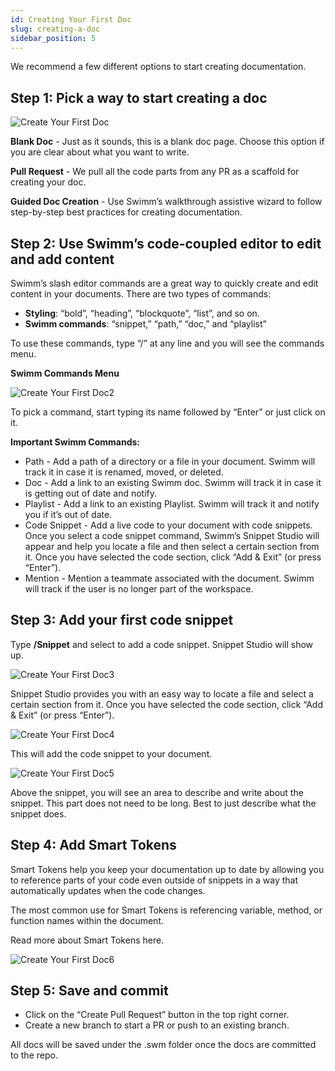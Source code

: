 ```yaml
---
id: Creating Your First Doc
slug: creating-a-doc
sidebar_position: 5
---
```


We recommend a few different options to start creating documentation.


## Step 1: Pick a way to start creating a doc


![Create Your First Doc](../../static/img/Create_First_Doc1.png)

**Blank Doc** - Just as it sounds, this is a blank doc page. Choose this option if you are clear about what you want to write.

**Pull Request** - We pull all the code parts from any PR as a scaffold for creating your doc. 

**Guided Doc Creation** - Use Swimm’s walkthrough assistive wizard to follow step-by-step best practices for creating documentation. 

## Step 2: Use Swimm’s code-coupled editor to edit and add content

Swimm’s slash editor commands are a great way to quickly create and edit content in your documents. 
There are two types of commands:
- **Styling**: “bold”, “heading”, “blockquote”, “list”, and so on.
- **Swimm commands**: “snippet,” “path,” “doc,” and “playlist”
 
To use these commands, type “/” at any line and you will see the commands menu.

**Swimm Commands Menu**

![Create Your First Doc2](../../static/img/Create_First_Doc2.png)

To pick a command, start typing its name followed by “Enter” or just click on it.
 
**Important Swimm Commands:**
- Path - Add a path of a directory or a file in your document. Swimm will track it in case it is renamed, moved, or deleted. 
- Doc - Add a link to an existing Swimm doc. Swimm will track it in case it is getting out of date and notify. 
- Playlist - Add a link to an existing Playlist. Swimm will track it and notify you if it’s out of date. 
- Code Snippet - Add a live code to your document with code snippets. Once you select a code snippet command, Swimm’s Snippet Studio will appear and help you locate a file and then select a certain section from it. Once you have selected the code section, click “Add & Exit” (or press “Enter”).
- Mention - Mention a teammate associated with the document. Swimm will track if the user is no longer part of the workspace.

## Step 3: Add your first code snippet
Type **/Snippet** and select to add a code snippet. Snippet Studio will show up.

![Create Your First Doc3](../../static/img/Create_First_Doc3.png)

Snippet Studio provides you with an easy way to locate a file and select a certain section from it. Once you have selected the code section, click “Add & Exit” (or press “Enter”).

![Create Your First Doc4](../../static/img/Create_First_Doc4.png)

This will add the code snippet to your document.

![Create Your First Doc5](../../static/img/Create_First_Doc5.png)

Above the snippet, you will see an area to describe and write about the snippet. This part does not need to be long. Best to just describe what the snippet does.

## Step 4: Add Smart Tokens
Smart Tokens help you keep your documentation up to date by allowing you to reference parts of your code even outside of snippets in a way that automatically updates when the code changes.

The most common use for Smart Tokens is referencing variable, method, or function names within the document. 

Read more about <Link to="https://docs.swimm.io/docs/creating-content/smart-tokens/"> Smart Tokens here.</Link>


![Create Your First Doc6](../../static/img/Create_First_Doc6.gif)

## Step 5: Save and commit

- Click on the “Create Pull Request” button in the top right corner.
- Create a new branch to start a PR or push to an existing branch.

All docs will be saved under the .swm folder once the docs are committed to the repo.
